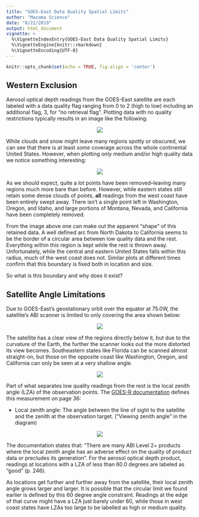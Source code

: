 ```yaml
---
title: "GOES-East Data Quality Spatial Limits"
author: "Mazama Science"
date: "8/22/2019"
output: html_document
vignette: >
  %\VignetteIndexEntry{GOES-East Data Quality Spatial Limits}
  %\VignetteEngine{knitr::rmarkdown}
  %\VignetteEncoding{UTF-8}
---
```


```r
knitr::opts_chunk$set(echo = TRUE, fig.align = 'center')
```

## Western Exclusion

Aerosol optical depth readings from the GOES-East satellite are each labeled
with a data quality flag ranging from 0 to 2 (high to low) including an 
additional flag, 3, for "no retrieval flag". Plotting data with no quality 
restrictions typically results in an image like the following:

<center>

![](img/dqf_2.png)

</center>

While clouds and snow might leave many regions spotty or obscured, we can see 
that there is at least *some* coverage across the whole continental United 
States. However, when plotting only medium and/or high quality data we notice 
something interesting:

<center>

![](img/dqf_1.png)

</center>

As we should expect, quite a lot points have been removed--leaving many regions 
much more bare than before. However, while eastern states still 
retain some dense clouds of points, **all** readings from the west coast have 
been entirely swept away. There isn't a single point left in Washington, Oregon,
and Idaho, and large portions of Montana, Nevada, and California have been 
completely removed.

From the image above one can make out the apparent "shape" of this retained 
data. A well defined arc from North Dakota to California seems to be the border
of a circular area between low quality data and the rest. Everything within this
region is kept while the rest is thrown away. Unfortunately, while the central 
and eastern United States falls within this radius, much of the west coast does 
not. Similar plots at different times confirm that this boundary is fixed both 
in location and size.

So what is this boundary and why does it exist? 

## Satellite Angle Limitations

Due to GOES-East's geostationary orbit over the equator at 75.0W, the 
satellite's ABI scanner is limited to only covering the area shown below:

<center>

![](img/GOESWestEast.jpg)

</center>

The satellite has a clear view of the regions directly below it, but due to the
curvature of the Earth, the further the scanner looks out the more distorted its
view becomes. Southeastern states like Florida can be scanned almost 
straight-on, but those on the opposite coast like Washington, Oregon, and 
California can only be seen at a very shallow angle.

<center>

![](img/satelliteview.jpg)

</center>

Part of what separates low quality readings from the rest is the local zenith 
angle (LZA) of the observation points. The 
[GOES-R documentation](https://www.goes-r.gov/products/docs/PUG-L2+-vol5.pdf) 
defines this measurement on page 36:

* Local zenith angle: The angle between the line of sight to the satellite and 
the zenith at the observation target. ("Viewing zenith angle" in the diagram)

<center>

![](img/vza-sza.gif)

</center>

The documentation states that: "There are many ABI Level 2+ products where the 
local zenith angle has an adverse effect on the quality of product data or 
precludes its generation". For the aerosol optical depth product, readings at 
locations with a LZA of less than 60.0 degrees are labeled as "good" (p. 246).

As locations get further and further away from the satellite, their local zenith
angle grows larger and larger. It is possible that the circular limit we found
earlier is defined by this 60 degree angle constraint. Readings at the edge of
that curve might have a LZA just barely under 60, while those in west coast
states have LZAs too large to be labelled as high or medium quality.
